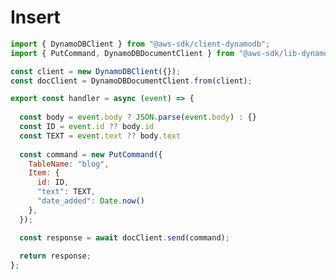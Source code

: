 # Insert

```javascript
import { DynamoDBClient } from "@aws-sdk/client-dynamodb";
import { PutCommand, DynamoDBDocumentClient } from "@aws-sdk/lib-dynamodb";

const client = new DynamoDBClient({});
const docClient = DynamoDBDocumentClient.from(client);

export const handler = async (event) => {
  
  const body = event.body ? JSON.parse(event.body) : {}
  const ID = event.id ?? body.id
  const TEXT = event.text ?? body.text
      
  const command = new PutCommand({
    TableName: "blog",
    Item: {
      id: ID,
      "text": TEXT,
      "date_added": Date.now()
    },
  });

  const response = await docClient.send(command);
  
  return response;
};
```